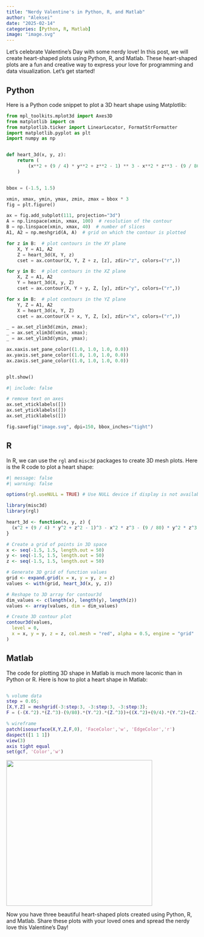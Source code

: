 ```yaml
---
title: "Nerdy Valentine's in Python, R, and Matlab"
author: "Aleksei"
date: "2025-02-14"
categories: [Python, R, Matlab]
image: "image.svg"
---
```


Let's celebrate Valentine's Day with some nerdy love! In this post, we
will create heart-shaped plots using Python, R, and Matlab. These
heart-shaped plots are a fun and creative way to express your love for
programming and data visualization. Let's get started!

## Python

Here is a Python code snippet to plot a 3D heart shape using Matplotlib:

```python

from mpl_toolkits.mplot3d import Axes3D
from matplotlib import cm
from matplotlib.ticker import LinearLocator, FormatStrFormatter
import matplotlib.pyplot as plt
import numpy as np


def heart_3d(x, y, z):
    return (
        (x**2 + (9 / 4) * y**2 + z**2 - 1) ** 3 - x**2 * z**3 - (9 / 80) * y**2 * z**3
    )


bbox = (-1.5, 1.5)

xmin, xmax, ymin, ymax, zmin, zmax = bbox * 3
fig = plt.figure()

ax = fig.add_subplot(111, projection="3d")
A = np.linspace(xmin, xmax, 100)  # resolution of the contour
B = np.linspace(xmin, xmax, 40)  # number of slices
A1, A2 = np.meshgrid(A, A)  # grid on which the contour is plotted

for z in B:  # plot contours in the XY plane
    X, Y = A1, A2
    Z = heart_3d(X, Y, z)
    cset = ax.contour(X, Y, Z + z, [z], zdir="z", colors=("r",))

for y in B:  # plot contours in the XZ plane
    X, Z = A1, A2
    Y = heart_3d(X, y, Z)
    cset = ax.contour(X, Y + y, Z, [y], zdir="y", colors=("r",))

for x in B:  # plot contours in the YZ plane
    Y, Z = A1, A2
    X = heart_3d(x, Y, Z)
    cset = ax.contour(X + x, Y, Z, [x], zdir="x", colors=("r",))

_ = ax.set_zlim3d(zmin, zmax);
_ = ax.set_xlim3d(xmin, xmax);
_ = ax.set_ylim3d(ymin, ymax);

ax.xaxis.set_pane_color((1.0, 1.0, 1.0, 0.0))
ax.yaxis.set_pane_color((1.0, 1.0, 1.0, 0.0))
ax.zaxis.set_pane_color((1.0, 1.0, 1.0, 0.0))


plt.show()

```

```python
#| include: false

# remove text on axes
ax.set_xticklabels([])
ax.set_yticklabels([])
ax.set_zticklabels([])

fig.savefig("image.svg", dpi=150, bbox_inches="tight")

```

## R

In R, we can use the `rgl` and `misc3d` packages to create 3D mesh
plots. Here is the R code to plot a heart shape:

```r
#| message: false
#| warning: false

options(rgl.useNULL = TRUE) # Use NULL device if display is not available

library(misc3d)
library(rgl)

heart_3d <- function(x, y, z) {
  (x^2 + (9 / 4) * y^2 + z^2 - 1)^3 - x^2 * z^3 - (9 / 80) * y^2 * z^3
}

# Create a grid of points in 3D space
x <- seq(-1.5, 1.5, length.out = 50)
y <- seq(-1.5, 1.5, length.out = 50)
z <- seq(-1.5, 1.5, length.out = 50)

# Generate 3D grid of function values
grid <- expand.grid(x = x, y = y, z = z)
values <- with(grid, heart_3d(x, y, z))

# Reshape to 3D array for contour3d
dim_values <- c(length(x), length(y), length(z))
values <- array(values, dim = dim_values)

# Create 3D contour plot
contour3d(values,
  level = 0,
  x = x, y = y, z = z, col.mesh = "red", alpha = 0.5, engine = "grid"
)
```

## Matlab

The code for plotting 3D shape in Matlab is much more laconic than in
Python or R. Here is how to plot a heart shape in Matlab:

``` matlab

% volume data
step = 0.05;
[X,Y,Z] = meshgrid(-3:step:3, -3:step:3, -3:step:3);
F = (-(X.^2).*(Z.^3)-(9/80).*(Y.^2).*(Z.^3))+((X.^2)+(9/4).*(Y.^2)+(Z.^2)-1).^3;

% wireframe
patch(isosurface(X,Y,Z,F,0), 'FaceColor','w', 'EdgeColor','r')
daspect([1 1 1])
view(3)
axis tight equal
set(gcf, 'Color','w')
```

![](matlab-heart.png){fig-align="center" width="4in"}

Now you have three beautiful heart-shaped plots created using Python, R,
and Matlab. Share these plots with your loved ones and spread the nerdy
love this Valentine's Day!
